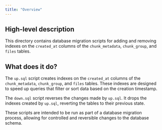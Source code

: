 ```yaml
---
title: "Overview"
---
```


## High-level description
This directory contains database migration scripts for adding and removing indexes on the `created_at` columns of the `chunk_metadata`, `chunk_group`, and `files` tables. 

## What does it do?
The `up.sql` script creates indexes on the `created_at` columns of the `chunk_metadata`, `chunk_group`, and `files` tables. These indexes are designed to speed up queries that filter or sort data based on the creation timestamp. 

The `down.sql` script reverses the changes made by `up.sql`. It drops the indexes created by `up.sql`, reverting the tables to their previous state.

These scripts are intended to be run as part of a database migration process, allowing for controlled and reversible changes to the database schema. 

